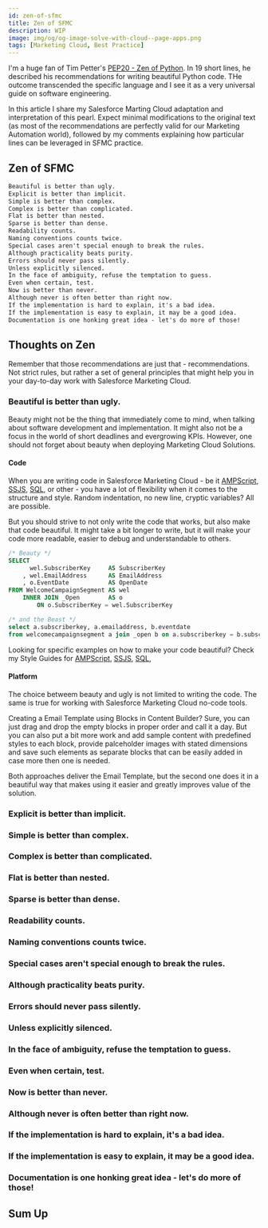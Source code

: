 ```yaml
---
id: zen-of-sfmc
title: Zen of SFMC
description: WIP
image: img/og/og-image-solve-with-cloud--page-apps.png
tags: [Marketing Cloud, Best Practice]
---
```



<LeadText content="WIP." />

I'm a huge fan of Tim Petter's [PEP20 - Zen of Python](https://www.python.org/dev/peps/pep-0020/). In 19 short lines, he described his recommendations for writing beautiful Python code. THe outcome transcended the specific language and I see it as a very universal guide on software engineering.

In this article I share my Salesforce Marting Cloud adaptation and interpretation of this pearl. Expect minimal modifications to the original text (as most of the recommendations are perfectly valid for our Marketing Automation world), followed by my comments explaining how particular lines can be leveraged in SFMC practice.

## Zen of SFMC

```txt
Beautiful is better than ugly.
Explicit is better than implicit.
Simple is better than complex.
Complex is better than complicated.
Flat is better than nested.
Sparse is better than dense.
Readability counts.
Naming conventions counts twice.
Special cases aren't special enough to break the rules.
Although practicality beats purity.
Errors should never pass silently.
Unless explicitly silenced.
In the face of ambiguity, refuse the temptation to guess.
Even when certain, test.
Now is better than never.
Although never is often better than right now.
If the implementation is hard to explain, it's a bad idea.
If the implementation is easy to explain, it may be a good idea.
Documentation is one honking great idea - let's do more of those!
```

## Thoughts on Zen

Remember that those recommendations are just that - recommendations. Not strict rules, but rather a set of general principles that might help you in your day-to-day work with Salesforce Marketing Cloud.

### Beautiful is better than ugly.

Beauty might not be the thing that immediately come to mind, when talking about software development and implementation. It might also not be a focus in the world of short deadlines and evergrowing KPIs. However, one should not forget about beauty when deploying Marketing Cloud Solutions.

#### Code

When you are writing code in Salesforce Marketing Cloud - be it [AMPScript](../#ampscript), [SSJS](../#ssjs), [SQL](../#sql), or other - you have a lot of flexibility when it comes to the structure and style. Random indentation, no new line, cryptic variables? All are possible.

But you should strive to not only write the code that works, but also make that code beautiful. It might take a bit longer to write, but it will make your code more readable, easier to debug and understandable to others.

```sql title="Both queries work - which one would you rather read?"
/* Beauty */
SELECT
      wel.SubscriberKey     AS SubscriberKey
    , wel.EmailAddress      AS EmailAddress
    , o.EventDate           AS OpenDate
FROM WelcomeCampaignSegment AS wel
    INNER JOIN _Open        AS o
        ON o.SubscriberKey = wel.SubscriberKey

/* and the Beast */
select a.subscriberkey, a.emailaddress, b.eventdate
from welcomecampaignsegment a join _open b on a.subscriberkey = b.subscriberkey

```

Looking for specific examples on how to make your code beautiful? Check my Style Guides for [AMPScript](../ampscript/ampscript-style-guide/), [SSJS](../ssjs/ssjs-style-guide/), [SQL](../sql/sfmc-sql-style-guide/),

#### Platform

The choice betweem beauty and ugly is not limited to writing the code. The same is true for working with Salesforce Marketing Cloud no-code tools.

Creating a Email Template using Blocks in Content Builder? Sure, you can just drag and drop the empty blocks in proper order and call it a day. But you can also put a bit more work and add sample content with predefined styles to each block, provide palceholder images with stated dimensions and save such elements as separate blocks that can be easily added in case more then one is needed.

Both approaches deliver the Email Template, but the second one does it in a beautiful way that makes using it easier and greatly improves value of the solution.

### Explicit is better than implicit.



### Simple is better than complex.

### Complex is better than complicated.

### Flat is better than nested.

### Sparse is better than dense.

### Readability counts.

### Naming conventions counts twice.

### Special cases aren't special enough to break the rules.

### Although practicality beats purity.

### Errors should never pass silently.

### Unless explicitly silenced.

### In the face of ambiguity, refuse the temptation to guess.

### Even when certain, test.

### Now is better than never.

### Although never is often better than right now.

### If the implementation is hard to explain, it's a bad idea.

### If the implementation is easy to explain, it may be a good idea.

### Documentation is one honking great idea - let's do more of those!

## Sum Up